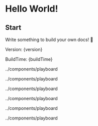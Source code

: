 # Hello World!

## Start



Write something to build your own docs! 🎁

<div>
    <p>Version: {version}</p>
    <p>BuildTime: {buildTime}</p>
</div>


<EditableManually 
  initialContent="在 这里 <img src='https://picsum.photos/30/20'> 开始 编辑..." 
  stride="char"
/>../components/playboard



<EditableManually 
  initialContent="在 这里 开始 编辑..." 
  stride="word"
/>../components/playboard




<EditableManually 
  initialContent="在 这里 开始 编辑...在 这里 开始 编辑...在 这在 这里 开始 编辑...在 这里 开始 编辑...在 这在 这里 开始 编辑...在 这里 开始 编辑...在在在<b>在这里编辑</b> 这在 这里 开始 编辑...在 这里 开始 编辑...在 这在 这里 开始 编辑...在 这里 开始 编辑...在 这在 这里 开始 编辑...<b>在 这里里里</b>开始 编辑...在 这在 这里 开始 编辑...在 这里 开始 编辑...在 这在 这里 开始 编辑...在 这里 开始 编辑...在 这里 开始 编辑...在 这里 开始 编辑...在 这里 开始 编辑...在 这里 开始 编辑...在 这里 开始 编辑..." 
  stride="softline"
/>../components/playboard


<EditableManually 
  initialContent="在 这里 开始 编辑...在 这里 开始 编辑...在 这在 这里 开始 编辑...在 这里 开始 编辑...在 这在 这里 开始 编辑...在 这里 开始 编辑...在在在<b>在这里编辑</b> 这在 这里 开始 编辑...在 这里 开始 编辑...在 这在 这里 开始 编辑...在 这里 开始 编辑...在 这在 这里 开始 编辑...<label>不可编辑元素</label>开始 编辑...在 这在 这里 开始 编辑...在 这里 开始 编辑...在 这在 这里 开始 编辑...在 这里 开始 编辑...在 这里 开始 编辑...在 这里 开始 编辑...在 这里 开始 编辑...在 这里 开始 编辑...在 这里 开始 编辑..." 
  stride="char"
/>../components/playboard


<EditablePlayable 
initialContent="在 这里 开始 编辑..." 
stride="char"
/>../components/playboard

<EditablePlayable 
initialContent="在 这里 开始 编辑..." 
stride="word"
/>../components/playboard
